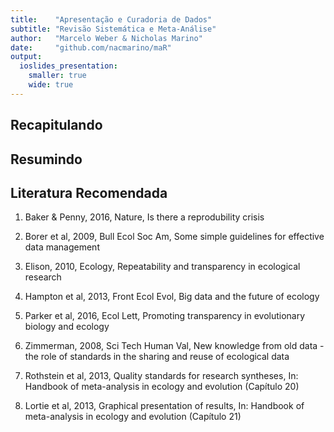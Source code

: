 ```yaml
---
title:    "Apresentação e Curadoria de Dados"
subtitle: "Revisão Sistemática e Meta-Análise"
author:   "Marcelo Weber & Nicholas Marino"
date:     "github.com/nacmarino/maR"
output: 
  ioslides_presentation:
    smaller: true
    wide: true
---
```


## Recapitulando

## Resumindo

## Literatura Recomendada

1. Baker & Penny, 2016, Nature, Is there a reprodubility crisis

2. Borer et al, 2009, Bull Ecol Soc Am, Some simple guidelines for effective data management

3. Elison, 2010, Ecology, Repeatability and transparency in ecological research

4. Hampton et al, 2013, Front Ecol Evol, Big data and the future of ecology

5. Parker et al, 2016, Ecol Lett, Promoting transparency in evolutionary biology and ecology

6. Zimmerman, 2008, Sci Tech Human Val, New knowledge from old data - the role of standards in the sharing and reuse of ecological data

7. Rothstein et al, 2013, Quality standards for research syntheses, In: Handbook of meta-analysis in ecology and evolution (Capítulo 20)

8. Lortie et al, 2013, Graphical presentation of results, In: Handbook of meta-analysis in ecology and evolution (Capítulo 21)

